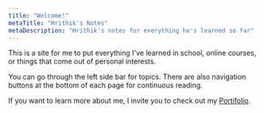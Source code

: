 ```yaml
---
title: "Welcome!"
metaTitle: "Hrithik's Notes"
metaDescription: "Hrithik's notes for everything he's learned so far"
---
```


This is a site for me to put everything I've learned in school, online courses, or things that come out of personal interests.

You can go through the left side bar for topics. There are also navigation buttons at the bottom of each page for continuous reading.

If you want to learn more about me, I invite you to check out my [Portifolio](https://hrithikshah.com).
